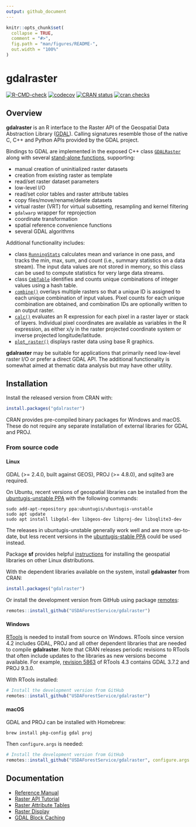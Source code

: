 ```yaml
---
output: github_document
---
```


<!-- README.md is generated from README.Rmd. Please edit that file -->

```r
knitr::opts_chunk$set(
  collapse = TRUE,
  comment = "#>",
  fig.path = "man/figures/README-",
  out.width = "100%"
)
```

# gdalraster

<!-- badges: start -->
[![R-CMD-check](https://github.com/USDAForestService/gdalraster/actions/workflows/R-CMD-check.yaml/badge.svg)](https://github.com/USDAForestService/gdalraster/actions/workflows/R-CMD-check.yaml)
[![codecov](https://codecov.io/gh/ctoney/gdalraster/branch/main/graph/badge.svg?token=MXIOPZQ2IU)](https://app.codecov.io/gh/ctoney/gdalraster)
[![CRAN status](https://www.r-pkg.org/badges/version/gdalraster)](https://CRAN.R-project.org/package=gdalraster)
[![cran checks](https://badges.cranchecks.info/worst/gdalraster.svg)](https://cran.r-project.org/web/checks/check_results_gdalraster.html)
<!-- badges: end -->

## Overview

**gdalraster** is an R interface to the Raster API of the Geospatial Data Abstraction Library ([GDAL](https://gdal.org/)). Calling signatures resemble those of the native C, C++ and Python APIs provided by the GDAL project.

Bindings to GDAL are implemented in the exposed C++ class [`GDALRaster`](https://usdaforestservice.github.io/gdalraster/reference/GDALRaster-class.html) along with several [stand-alone functions](https://usdaforestservice.github.io/gdalraster/reference/index.html#stand-alone-functions), supporting:

* manual creation of uninitialized raster datasets
* creation from existing raster as template
* read/set raster dataset parameters
* low-level I/O
* read/set color tables and raster attribute tables
* copy files/move/rename/delete datasets 
* virtual raster (VRT) for virtual subsetting, resampling and kernel filtering
* `gdalwarp` wrapper for reprojection
* coordinate transformation
* spatial reference convenience functions
* several GDAL algorithms

Additional functionality includes:

* class [`RunningStats`](https://usdaforestservice.github.io/gdalraster/reference/RunningStats-class.html) calculates mean and variance in one pass, and tracks the min, max, sum, and count (i.e., summary statistics on a data stream). The input data values are not stored in memory, so this class can be used to compute statistics for very large data streams.
* class [`CmbTable`](https://usdaforestservice.github.io/gdalraster/reference/CmbTable-class.html) identifies and counts unique combinations of integer values using a hash table.
* [`combine()`](https://usdaforestservice.github.io/gdalraster/reference/combine.html) overlays multiple rasters so that a unique ID is assigned to each unique combination of input values. Pixel counts
for each unique combination are obtained, and combination IDs are optionally written to an output raster.
* [`calc()`](https://usdaforestservice.github.io/gdalraster/reference/calc.html) evaluates an R expression for each pixel in a raster layer or stack of layers. Individual pixel coordinates are available as variables in the R expression, as either x/y in the raster projected coordinate system or inverse projected longitude/latitude.
* [`plot_raster()`](https://usdaforestservice.github.io/gdalraster/reference/plot_raster.html) displays raster data using base R graphics.

**gdalraster** may be suitable for applications that primarily need low-level raster I/O or prefer a direct GDAL API. The additional functionality is somewhat aimed at thematic data analysis but may have other utility.

## Installation

Install the released version from CRAN with:

```r
install.packages("gdalraster")
```

CRAN provides pre-compiled binary packages for Windows and macOS. These do not require any separate installation of external libraries for GDAL and PROJ.

### From source code

#### Linux

GDAL (>= 2.4.0, built against GEOS), PROJ (>= 4.8.0), and sqlite3 are required.

On Ubuntu, recent versions of geospatial libraries can be installed from the [ubuntugis-unstable PPA](https://launchpad.net/~ubuntugis/+archive/ubuntu/ubuntugis-unstable) with the following commands:

```
sudo add-apt-repository ppa:ubuntugis/ubuntugis-unstable
sudo apt update
sudo apt install libgdal-dev libgeos-dev libproj-dev libsqlite3-dev
```

The releases in ubuntugis-unstable generally work well and are more up-to-date, but less recent versions in the [ubuntugis-stable PPA](https://launchpad.net/~ubuntugis/+archive/ubuntu/ppa) could be used instead.

Package **sf** provides helpful [instructions](https://github.com/r-spatial/sf#linux) for installing the geospatial libraries on other Linux distributions.

With the dependent libraries available on the system, install **gdalraster** from CRAN:

```r
install.packages("gdalraster")
```

Or install the development version from GitHub using package [remotes](https://CRAN.R-project.org/package=remotes):

```r
remotes::install_github("USDAForestService/gdalraster")
```

#### Windows

[RTools](https://cran.r-project.org/bin/windows/Rtools/) is needed to install from source on Windows. RTools since version 4.2 includes GDAL, PROJ and all other dependent libraries that are needed to compile **gdalraster**. Note that CRAN releases periodic revisions to RTools that often include updates to the libraries as new versions become available. For example, [revision 5863](https://cran.r-project.org/bin/windows/Rtools/rtools43/news.html) of RTools 4.3 contains GDAL 3.7.2 and PROJ 9.3.0.

With RTools installed:

```r
# Install the development version from GitHub
remotes::install_github("USDAForestService/gdalraster")
```

#### macOS

GDAL and PROJ can be installed with Homebrew:

```
brew install pkg-config gdal proj
```

Then `configure.args` is needed:

```r
# Install the development version from GitHub
remotes::install_github("USDAForestService/gdalraster", configure.args = "--with-proj-lib=$(brew --prefix)/lib/")
```

## Documentation
* [Reference Manual](https://usdaforestservice.github.io/gdalraster/reference/)
* [Raster API Tutorial](https://usdaforestservice.github.io/gdalraster/articles/raster-api-tutorial.html)
* [Raster Attribute Tables](https://usdaforestservice.github.io/gdalraster/articles/raster-attribute-tables.html)
* [Raster Display](https://usdaforestservice.github.io/gdalraster/articles/raster-display.html)
* [GDAL Block Caching](https://usdaforestservice.github.io/gdalraster/articles/gdal-block-cache.html)
